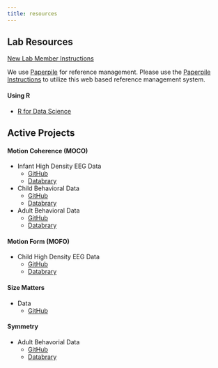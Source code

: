 ```yaml
---
title: resources
---
```

  
## Lab Resources

[New Lab Member Instructions](http://gilmore-lab.github.io/protocols/onboarding.html)  

We use [Paperpile](https://paperpile.com/) for reference management. Please use the [Paperpile Instructions](http://gilmore-lab.github.io/protocols/paperpile_instructions.html) to utilize this web based reference management system.  

#### Using R  
  - [R for Data Science](https://r4ds.had.co.nz/)  
  
## Active Projects

#### Motion Coherence (MOCO)   
  - Infant High Density EEG Data  
    - [GitHub](https://github.com/gilmore-lab/moco)  
    - [Databrary](https://nyu.databrary.org/volume/146)   
  - Child Behavioral Data  
    - [GitHub](https://github.com/gilmore-lab/moco-psychophysics/tree/master/child-laminar-radial)  
    - [Databrary](https://nyu.databrary.org/volume/218)  
  - Adult Behavioral Data  
    - [GitHub](https://github.com/gilmore-lab/moco-psychophysics/tree/master/adult-laminar-radial)  
    - [Databrary](https://nyu.databrary.org/volume/73)    

#### Motion Form (MOFO)  
  - Child High Density EEG Data
    - [GitHub](https://github.com/gilmore-lab/child-motion-form)  
    - [Databrary](https://nyu.databrary.org/volume/144)  
  
#### Size Matters 
 - Data
    - [GitHub](https://github.com/gilmore-lab/brain-behavior-data)

#### Symmetry 
  - Adult Behavorial Data  
    - [GitHub](https://github.com/gilmore-lab/symmetry-sorting)  
    - [Databrary](https://nyu.databrary.org/volume/324)  






